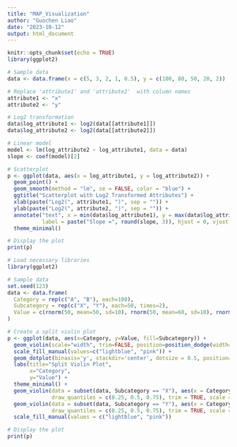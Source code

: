 ```yaml
---
title: "MAP_Visualization"
author: "Guochen Liao"
date: "2023-10-12"
output: html_document
---
```


```r
knitr::opts_chunk$set(echo = TRUE)
library(ggplot2)
```

```R

# Sample data
data <- data.frame(x = c(5, 3, 2, 1, 0.5), y = c(100, 80, 50, 20, 2))

# Replace 'attribute1' and 'attribute2'  with column names
attribute1 <- "x"
attribute2 <- "y"

# Log2 transformation
data$log_attribute1 <- log2(data[[attribute1]])
data$log_attribute2 <- log2(data[[attribute2]])

# Linear model
model <- lm(log_attribute2 ~ log_attribute1, data = data)
slope <- coef(model)[2]

# Scatterplot
p <- ggplot(data, aes(x = log_attribute1, y = log_attribute2)) +
  geom_point() +
  geom_smooth(method = "lm", se = FALSE, color = "blue") +
  ggtitle("Scatterplot with Log2 Transformed Attributes") +
  xlab(paste("Log2(", attribute1, ")", sep = "")) +
  ylab(paste("Log2(", attribute2, ")", sep = "")) +
  annotate("text", x = min(data$log_attribute1), y = max(data$log_attribute2), 
           label = paste("Slope =", round(slope, 3)), hjust = 0, vjust = 1) +
  theme_minimal()

# Display the plot
print(p)

```


```R
# Load necessary libraries
library(ggplot2)

# Sample data
set.seed(123)
data <- data.frame(
  Category = rep(c("A", "B"), each=100),
  Subcategory = rep(c("X", "Y"), each=50, times=2),
  Value = c(rnorm(50, mean=50, sd=10), rnorm(50, mean=60, sd=10), rnorm(50, mean=55, sd=10), rnorm(50, mean=65, sd=10))
)

# Create a split violin plot
p <- ggplot(data, aes(x=Category, y=Value, fill=Subcategory)) +
  geom_violin(scale="width", trim=FALSE, position=position_dodge(width=0.9), width=0.9) +
  scale_fill_manual(values=c("lightblue", "pink")) +
  geom_dotplot(binaxis='y', stackdir='center', dotsize = 0.5, position=position_dodge(width=0.9)) +
  labs(title="Split Violin Plot",
       x="Category",
       y="Value") +
  theme_minimal() +
  geom_violin(data = subset(data, Subcategory == "X"), aes(x = Category, y = Value, fill = Subcategory), 
              draw_quantiles = c(0.25, 0.5, 0.75), trim = TRUE, scale = "area", width = 0.5, side = "l") +
  geom_violin(data = subset(data, Subcategory == "Y"), aes(x = Category, y = Value, fill = Subcategory), 
              draw_quantiles = c(0.25, 0.5, 0.75), trim = TRUE, scale = "area", width = 0.5, side = "r") +
  scale_fill_manual(values = c("lightblue", "pink"))

# Display the plot
print(p)



```
